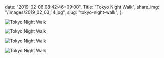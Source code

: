   date: "2019-02-06 08:42:46+09:00",
  Title: "Tokyo Night Walk",
  share_img: "/images/2019_02_03_14.jpg",
  slug: "tokyo-night-walk",
};

![Tokyo Night Walk](/images/2019_02_03_13.jpg)

![Tokyo Night Walk](/images/2019_02_03_14.jpg)

![Tokyo Night Walk](/images/2019_02_03_21.jpg)

![Tokyo Night Walk](/images/2019_02_03_23.jpg)
